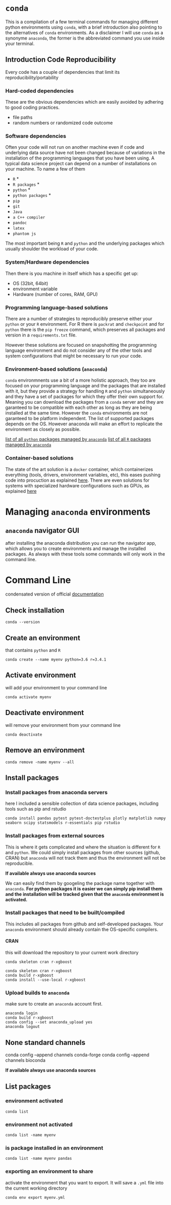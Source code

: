 # `conda`
This is a compilation of a few terminal commands for managing different python environments using `conda`, with a brief introduction also pointing to the alternatives of `conda` environments. As a disclaimer I will use `conda` as a synonyme `anaconda`, the former is the abbreviated command you use inside your terminal.

## Introduction Code Reproducibility

Every code has a couple of dependencies that limit its reproducibility/portability

### Hard-coded dependencies
These are the obvious dependencies which are easily avoided by adhering to good coding practices.

- file paths
- random numbers or randomized code outcome

### Software dependencies
 Often your code will not run on another machine even if code and underlying data source have not been changed because of variations in the installation of the programming languages that you have been using. A typical data science project can depend on a number of installations on your machine. To name a few of them

- `R` *
- `R packages` *
- `python` *
- `python packages` *
- `pip`
- `git`
- `Java`
- `a C++ compiler`
- `pandoc`
- `latex`
- `phantom js`

The most important being `R` and `python` and the underlying packages which usually shoulder the workload of your code.

### System/Hardware dependencies
Then there is you machine in itself which has a specific get up:

- OS (32bit, 64bit)
- environment variable
- Hardware (number of cores, RAM, GPU)



### Programming language-based solutions
There are a number of strategies to reproducibly preserve either your `python` or your `R` environment. For R there is `packrat` and `checkpoint` and for `python` there is the `pip freeze` command, which preserves all packages and version in a `requirements.txt` file.

However these solutions are focused on snapshotting the programming language environment and do not consider any of the other tools and system configurations that might be necessary to run your code. 

### Environment-based solutions (`anaconda`)
`conda` environmnents use a bit of a more holistic approach, they too are focused on your programming language and the packages that are installed with it, but they provide a strategy for handling `R` and `python` simultaneously and they have a set of packages for which they offer their own support for. Meaning you can download the packages from a `conda` server and they are garanteed to be compatible with each other as long as they are being installed at the same time. However the `conda` environments are not garanteed to be platform independent. The list of supported packages depends on the OS. However anaconda will make an effort to replicate the environment as closely as possible. 

[list of all `python` packages managed by `anaconda`](https://docs.anaconda.com/anaconda/packages/pkg-docs)
[list of all `R` packages managed by `anaconda`](https://docs.anaconda.com/anaconda/packages/r-language-pkg-docs)


### Container-based solutions
The state of the art solution is a `docker` container, which containerizes everything (tools, drivers, environment variables, etc), this eases pushing code into procuction  as explained [here](https://www.dataquest.io/blog/docker-data-science/). There are even solutions for systems with specialized hardware configurations such as GPUs, as explained [here](https://indico.io/data-science-deployments-docker/)

# Managing `anaconda` environments

## `anaconda` navigator GUI

after installing the anaconda distribution you can run the navigator app, which allows you to create environments and manage
the installed packages. As always with these tools some commands will only work in the command line.

# Command Line 

condensated version of official [documentation](https://conda.io/docs/user-guide/tasks/manage-environments.html#removing-an-environment)

## Check installation
```
conda --version
```

## Create an environment
that contains `python` and `R`
```
conda create --name myenv python=3.6 r=3.4.1
```


## Activate environment
will add your environment to your command line
```
conda activate myenv
```
## Deactivate environment
will remove your environment from your command line

```
conda deactivate
```
## Remove an environment
```
conda remove -name myenv --all
```

## Install packages

### Install packages from anaconda servers
here I included a sensible collection of data science packages, including tools such as pip and rstudio
```
conda install pandas pytest pytest-doctestplus plotly matplotlib numpy seaborn scipy statsmodels r-essentials pip rstudio
```
### Install packages from external sources
This is where it gets complicated and where the situation is different for `R` and `python`. We could simply install packages from other sources (github, CRAN) but `anaconda` will not track them and thus the environment will not be reproducible. 

**If available always use anaconda sources**

We can easily find them by googeling the package name together with `anaconda`. **For python packages it is easier we can simply pip install them and the installation will be tracked given that the `anaconda` environment is activated.**

### Install packages that need to be built/compiled
This includes all packages from github and self-developed packages. Your `anaconda` environment should already contain the OS-specific compilers.

#### CRAN

this will download the repository to your current work directory
```
conda skeleton cran r-xgboost
```

```
conda skeleton cran r-xgboost
conda build r-xgboost
conda install --use-local r-xgboost
```

### Upload builds to `anaconda`
make sure to create an `anaconda` account first.

```
anaconda login
conda build r-xgboost
conda config --set anaconda_upload yes
anaconda logout

```

## None standard channels

conda config --append channels conda-forge
conda config --append channels bioconda

**If available always use anaconda sources**

## List packages

### environment activated
```
conda list
```

### environment not activated
```
conda list -name myenv
```

### is package installed in an environment
```
conda list -name myenv pandas
```
### exporting an environment to share
activate the environment that you want to export. It will save a `.yml` file into the current working directory
```
conda env export myenv.yml
```
